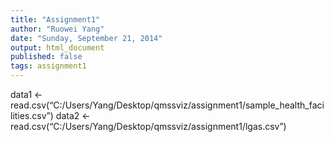 ```yaml
---
title: "Assignment1"
author: "Ruowei Yang"
date: "Sunday, September 21, 2014"
output: html_document
published: false
tags: assignment1
---
```

data1 <- read.csv("C:/Users/Yang/Desktop/qmssviz/assignment1/sample_health_facilities.csv")
data2 <-read.csv("C:/Users/Yang/Desktop/qmssviz/assignment1/lgas.csv")